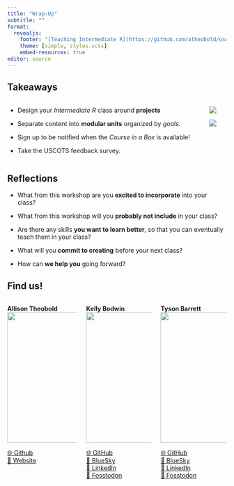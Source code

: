 ```yaml
---
title: "Wrap-Up"
subtitle: ""
format: 
  revealjs:
    footer: "[Teaching Intermediate R](https://github.com/atheobold/uscots-intermediate-r)"
    theme: [simple, styles.scss]
    embed-resources: true
editor: source
---
```



## Takeaways

::::: columns
::: column
-   Design your *Intermediate R* class around **projects**

-   Separate content into **modular units** organized by *goals*.

-   Sign up to be notified when the *Course in a Box* is available!

-   Take the USCOTS feedback survey.
:::

::: column
![](images/10-QR.png)

![](images/feedback-qr.png)
:::
:::::

## Reflections

* What from this workshop are you **excited to incorporate** into your class?

* What from this workshop will you **probably not include** in your class?

* Are there any skills **you want to learn better**, so that you can eventually teach them in your class?

* What will you **commit to creating** before your next class?

* How can **we help you** going forward?

## Find us!


::: {.columns layout-ncol=3}

::: {.column}
**Allison Theobold**
![](images/00-allison-headshot.png){height=300px}

[🌐 Github](https://github.com/atheobold)  
[🔗 Website](https://atheobold.github.io/)  
:::

::: {.column}
**Kelly Bodwin**
![](images/00-kelly-headshot.png){height=300px}

[🌐 GitHub](https://github.com/kbodwin)  
[🦋 BlueSky](https://https://bsky.app/profile/kellybodwin.com)  
[🔗 LinkedIn](https://www.linkedin.com/in/kelly-bodwin-9009061a/)  
[🐘 Fosstodon](https://fosstodon.org/@kellybodwin)
:::

::: {.column}
**Tyson Barrett**
![](images/00-tyson-headshot.png){height=300px}


[🌐 GitHub](https://github.com/tysonstanley)  
[🦋 BlueSky](https://https://bsky.app/profile/healthandstats.bsky.social)  
[🔗 LinkedIn](https://www.linkedin.com/in/tyson-s-barrett-phd/)  
[🐘 Fosstodon](https://fosstodon.org/@healthandstats)
:::

:::